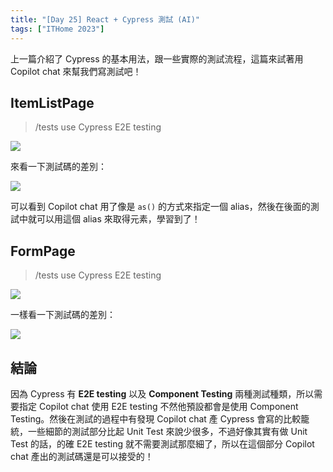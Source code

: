 ```yaml
---
title: "[Day 25] React + Cypress 測試 (AI)"
tags: ["ITHome 2023"]
---
```



上一篇介紹了 Cypress 的基本用法，跟一些實際的測試流程，這篇來試著用 Copilot chat 來幫我們寫測試吧！

## ItemListPage

> /tests use Cypress E2E testing

<Img src={image_1} />

來看一下測試碼的差別：

<Img src={image_4} />

可以看到 Copilot chat 用了像是 `as()` 的方式來指定一個 alias，然後在後面的測試中就可以用這個 alias 來取得元素，學習到了！

## FormPage

> /tests use Cypress E2E testing

<Img src={image_2} />

一樣看一下測試碼的差別：

<Img src={image_3} />

## 結論

因為 Cypress 有 **E2E testing** 以及 **Component Testing** 兩種測試種類，所以需要指定 Copilot chat 使用 E2E testing 不然他預設都會是使用 Component Testing。然後在測試的過程中有發現 Copilot chat 產 Cypress 會寫的比較籠統，一些細節的測試部分比起 Unit Test 來說少很多，不過好像其實有做 Unit Test 的話，的確 E2E testing 就不需要測試那麼細了，所以在這個部分 Copilot chat 產出的測試碼還是可以接受的！
